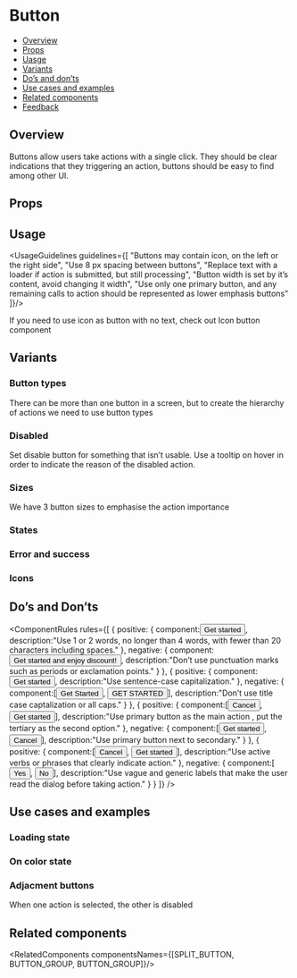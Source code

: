 
# Button
- [Overview](#overview)
- [Props](#props)
- [Uasge](#uasge)
- [Variants](#variants)
- [Do’s and don’ts](#component-rules)
- [Use cases and examples](#Use-cases-and-examples)
- [Related components](#related-components)
- [Feedback](#feedback)

## Overview
Buttons allow users take actions with a single click.
They should be clear indications that they triggering an action, buttons should be easy to find among other UI.
<ComponentStory storyId="components-button--overview"/>

## Props
<ArgsTable of={Button} />

## Usage
<UsageGuidelines guidelines={[
  "Buttons may contain icon, on the left or the right side",
  "Use 8 px spacing between buttons",
  "Replace text with a loader if action is submitted, but still processing",
  "Button width is set by it’s content, avoid changing it width",
  "Use only one primary button, and any remaining calls to action should be represented as lower emphasis buttons"
]}/>

<Tip title="Not what you were looking for?">If you need to use icon as button with no text, check out Icon button component</Tip>

## Variants
### Button types
There can be more than one button in a screen, but to create the hierarchy of actions we need to use button types
<ComponentStory storyId="components-button--button-types"/>

### Disabled
Set disable button for something that isn’t usable. Use a tooltip on hover in order to indicate the reason of the disabled action.
<ComponentStory storyId="components-button--disabled"/>

### Sizes
We have 3 button sizes to emphasise the action importance
<ComponentStory storyId="components-button--sizes"/>


### States
<ComponentStory storyId="components-button--states"/>

### Error and success
<ComponentStory storyId="components-button--error-and-success"/>


### Icons
<ComponentStory storyId="components-button--icons"/>

## Do’s and Don’ts
<ComponentRules
  rules={[
    {
      positive: {
        component:<Button>Get started</Button>,
        description:"Use 1 or 2 words, no longer than 4 words, with fewer than 20 characters including spaces."
      },
      negative: {
        component:<Button>Get started and enjoy discount!</Button>,
        description:"Don’t use punctuation marks such as periods or exclamation points."
      }
    },
    {
      positive: {
        component:<Button>Get started</Button>,
        description:"Use sentence-case capitalization."
      },
      negative: {
        component:[<Button>Get Started</Button>, <Button>GET STARTED</Button>],
        description:"Don’t use title case captalization or all caps."
      }
    },
    {
      positive: {
        component:[<Button kind={Button.kinds.TERTIARY}>Cancel</Button>, <Button>Get started</Button>],
        description:"Use primary button as the main action , put the tertiary as the second option."
      },
      negative: {
        component:[<Button>Get started</Button>, <Button kind={Button.kinds.SECONDARY}>Cancel</Button>],
        description:"Use primary button next to secondary."
      }
    },
    {
      positive: {
        component:[<Button kind={Button.kinds.TERTIARY}>Cancel</Button>, <Button>Get started</Button>],
        description:"Use active verbs or phrases that clearly indicate action."
      },
      negative: {
        component:[<Button kind={Button.kinds.TERTIARY}>Yes</Button>, <Button>No</Button>],
        description:"Use vague and generic labels that make the user read the dialog before taking action."
      }
    }
  ]}
/>


## Use cases and examples

### Loading state
<ComponentStory storyId="components-button--loading-state"/>

### On color state
<ComponentStory storyId="components-button--on-color-button-state"/>

### Adjacment buttons
When one action is selected, the other is disabled
<ComponentStory storyId="components-button--adjacment-buttons"/>

## Related components
<RelatedComponents componentsNames={[SPLIT_BUTTON, BUTTON_GROUP, BUTTON_GROUP]}/>
